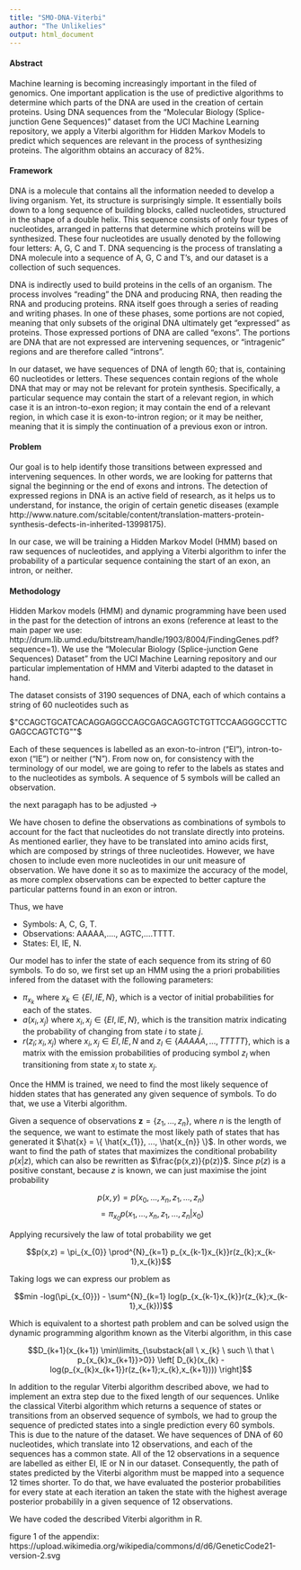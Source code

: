 ```yaml
---
title: "SMO-DNA-Viterbi"
author: "The Unlikelies"
output: html_document
---
```


#### Abstract

Machine learning is becoming increasingly important in the filed of genomics. One important application is the use of predictive algorithms to determine which parts of the DNA are used in the creation of certain proteins. Using DNA sequences from the "Molecular Biology (Splice-junction Gene Sequences)" dataset from the UCI Machine Learning repository, we apply a Viterbi algorithm for Hidden Markov Models to predict which sequences are relevant in the process of synthesizing proteins. The algorithm obtains an accuracy of 82%.

#### Framework 

DNA is a molecule that contains all the information needed to develop a living organism. Yet, its structure is surprisingly simple. It essentially boils down to a long sequence of building blocks, called nucleotides, structured in the shape of a double helix. This sequence consists of only four types of nucleotides, arranged in patterns that determine which proteins will be synthesized. These four nucleotides are usually denoted by the following four letters: A, G, C and T. DNA sequencing is the process of translating a DNA molecule into a sequence of A, G, C and T's, and our dataset is a collection of such sequences.

DNA is indirectly used to build proteins in the cells of an organism.  The process involves "reading" the DNA and producing RNA, then reading the RNA and producing proteins.  RNA itself goes through a series of reading and writing phases.  In one of these phases, some portions are not copied, meaning that only subsets of the original DNA ultimately get "expressed" as proteins.  Those expressed portions of DNA are called "exons".  The portions are DNA that are not expressed are intervening sequences, or "intragenic" regions and are therefore called "introns".

In our dataset, we have sequences of DNA of length 60; that is, containing 60 nucleotides or letters. These sequences contain regions of the whole DNA that may or may not be relevant for protein synthesis. Specifically, a particular sequence may contain the start of a relevant region, in which case it is an intron-to-exon region; it may contain the end of a relevant region, in which case it is exon-to-intron region; or it may be neither, meaning that it is simply the continuation of a previous exon or intron.

#### Problem 

Our goal is to help identify those transitions between expressed and intervening sequences. In other words, we are looking for patterns that signal the beginning or the end of exons and introns. The detection of expressed regions in DNA is an active field of research, as it helps us to understand, for instance, the origin of certain genetic diseases (example http://www.nature.com/scitable/content/translation-matters-protein-synthesis-defects-in-inherited-13998175). 

In our case, we will be training a Hidden Markov Model (HMM) based on raw sequences of nucleotides, and applying a Viterbi algorithm to infer the probability of a particular sequence containing the start of an exon, an intron, or neither. 

#### Methodology

Hidden Markov models (HMM) and dynamic programming have been used in the past for the detection of introns an exons (reference at least to the main paper we use: http://drum.lib.umd.edu/bitstream/handle/1903/8004/FindingGenes.pdf?sequence=1). We use the "Molecular Biology (Splice-junction Gene Sequences) Dataset" from the UCI Machine Learning repository and our particular implementation of HMM and Viterbi adapted to the dataset in hand.

The dataset consists of 3190 sequences of DNA, each of which contains a string of 60 nucleotides such as

$"CCAGCTGCATCACAGGAGGCCAGCGAGCAGGTCTGTTCCAAGGGCCTTCGAGCCAGTCTG""$

Each of these sequences is labelled as an exon-to-intron ("EI"), intron-to-exon ("IE") or neither ("N"). From now on, for consistency with the terminology of our model, we are going to refer to the labels as states and to the nucleotides as symbols. A sequence of 5 symbols will be called an observation.

the next paragaph has to be adjusted ->

We have chosen to define the observations as combinations of symbols to account for the fact that nucleotides do not translate directly into proteins. As mentioned earlier, they have to be translated into amino acids first, which are composed by strings of three nucleotides. However, we have chosen to include even more nucleotides in our unit measure of observation. We have done it so as to maximize the accuracy of the model, as more complex observations can be expected to better capture the particular patterns found in an exon or intron.

Thus, we have

  * Symbols: A, C, G, T.
  * Observations: AAAAA,...., AGTC,....TTTT.
  * States: EI, IE, N.

Our model has to infer the state of each sequence from its string of 60 symbols. 
To do so, we first set up an HMM using the a priori probabilities infered from the dataset with the following parameters:

  * $\pi_{x_{k}}$ where $x_{k} \in \{EI, IE, N\}$, which is a vector of initial probabilities for each of the states. 
  * $a(x_{i},x_{j})$ where $x_{i}, x_{j} \in \{EI, IE, N\}$, which is the transition matrix indicating the probability of changing from state $i$ to state $j$. 
  * $r(z_{l};x_{i},x_{j})$ where $x_{i},x_{j} \in {EI, IE, N}$ and $z_{l} \in \{AAAAA,...,TTTTT\}$, which is a matrix with the emission probabilities of producing symbol $z_{l}$ when transitioning from state $x_{i}$ to state $x_{j}$. 

Once the HMM is trained, we need to find the most likely sequence of hidden states that has generated any given sequence of symbols. To do that, we use a Viterbi algorithm.

Given a sequence of observations $\textbf{z} = \{ z_{1},..., z_{n} \}$, where $n$ is the length of the sequence, we want to estimate the most likely path of states that has generated it $\hat{x} = \{ \hat{x_{1}}, ..., \hat{x_{n}} \}$. In other words, we want to find the path of states that maximizes the conditional probability $p(x | z)$, which can also be rewritten as $\frac{p(x,z)}{p(z)}$. Since $p(z)$ is a positive constant, because $z$ is known, we can just maximise the joint probability

$$p(x, y) = p(x_{0},...,x_{n},z_{1},...,z_{n})$$
$$= \pi_{x_{0}}p(x_{1},...,x_{n},z_{1},...,z_{n} | x_{0})$$

Applying recursively the law of total probability we get

$$p(x,z) = \pi_{x_{0}} \prod^{N}_{k=1} p_{x_{k-1}x_{k}}r(z_{k};x_{k-1},x_{k})$$

Taking logs we can express our problem as

$$min -log(\pi_{x_{0}}) - \sum^{N}_{k=1} log(p_{x_{k-1}x_{k}}r(z_{k};x_{k-1},x_{k}))$$

Which is equivalent to a shortest path problem and can be solved usign the dynamic programming algorithm known as the Viterbi algorithm, in this case

$$D_{k+1}(x_{k+1}) \min\limits_{\substack{all \ x_{k} \ such \\ that \ p_{x_{k}x_{k+1}}>0}} \left[ D_{k}(x_{k} - log(p_{x_{k}x_{k+1}}r(z_{k+1};x_{k},x_{k+1}))) \right]$$

In addition to the regular Viterbi algorithm described above, we had to implement an extra step due to the fixed length of our sequences. Unlike the classical Viterbi algorithm which returns a sequence of states or transitions from an observed sequence of symbols, we had to group the sequence of predicted states into a single prediction every 60 symbols. This is due to the nature of the dataset. 
We have sequences of DNA of 60 nucleotides, which translate into 12 observations, and each of the sequences has a common state. All of the 12 observations in a sequence are labelled as either EI, IE or N in our dataset. Consequently, the path of states predicted by the Viterbi algorithm must be mapped into a sequence 12 times shorter. To do that, we have evaluated the posterior probabilities for every state at each iteration an taken the state with the highest average posterior probabilily in a given sequence of 12 observations. 

We have coded the described Viterbi algorithm in R. 

figure 1 of the appendix: https://upload.wikimedia.org/wikipedia/commons/d/d6/GeneticCode21-version-2.svg